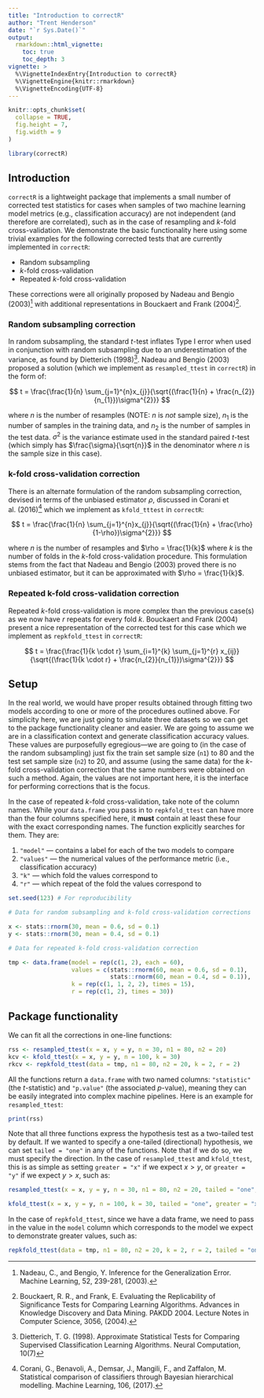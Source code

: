 ```yaml
---
title: "Introduction to correctR"
author: "Trent Henderson"
date: "`r Sys.Date()`"
output: 
  rmarkdown::html_vignette:
    toc: true
    toc_depth: 3
vignette: >
  %\VignetteIndexEntry{Introduction to correctR}
  %\VignetteEngine{knitr::rmarkdown}
  %\VignetteEncoding{UTF-8}
---
```


```r
knitr::opts_chunk$set(
  collapse = TRUE,
  fig.height = 7,
  fig.width = 9
)
```

```r
library(correctR)
```

## Introduction

`correctR` is a lightweight package that implements a small number of corrected test statistics for cases when samples of two machine learning model metrics (e.g., classification accuracy) are not independent (and therefore are correlated), such as in the case of resampling and $k$-fold cross-validation. We demonstrate the basic functionality here using some trivial examples for the following corrected tests that are currently implemented in `correctR`:

* Random subsampling
* $k$-fold cross-validation
* Repeated $k$-fold cross-validation

These corrections were all originally proposed by Nadeau and Bengio (2003)^[Nadeau, C., and Bengio, Y. Inference for the Generalization Error. Machine Learning, 52, 239-281, (2003).] with additional representations in Bouckaert and Frank (2004)^[Bouckaert, R. R., and Frank, E. Evaluating the Replicability of Significance Tests for Comparing Learning Algorithms. Advances in Knowledge Discovery and Data Mining. PAKDD 2004. Lecture Notes in Computer Science, 3056, (2004).].

### Random subsampling correction

In random subsampling, the standard $t$-test inflates Type I error when used in conjunction with random subsampling due to an underestimation of the variance, as found by Dietterich (1998)^[Dietterich, T. G. (1998). Approximate Statistical Tests for Comparing Supervised Classification Learning Algorithms. Neural Computation, 10(7)]. Nadeau and Bengio (2003) proposed a solution (which we implement as `resampled_ttest` in `correctR`) in the form of:

$$
t = \frac{\frac{1}{n} \sum_{j=1}^{n}x_{j}}{\sqrt{(\frac{1}{n} + \frac{n_{2}}{n_{1}})\sigma^{2}}}
$$

where $n$ is the number of resamples (NOTE: $n$ is *not* sample size), $n_{1}$ is the number of samples in the training data, and $n_{2}$ is the number of samples in the test data. $\sigma^{2}$ is the variance estimate used in the standard paired $t$-test (which simply has $\frac{\sigma}{\sqrt{n}}$ in the denominator where $n$ is the sample size in this case).

### k-fold cross-validation correction

There is an alternate formulation of the random subsampling correction, devised in terms of the unbiased estimator $\rho$, discussed in Corani et al. (2016)^[Corani, G., Benavoli, A., Demsar, J., Mangili, F., and Zaffalon, M. Statistical comparison of classifiers through Bayesian hierarchical modelling. Machine Learning, 106, (2017).] which we implement as `kfold_tttest` in `correctR`:

$$
t = \frac{\frac{1}{n} \sum_{j=1}^{n}x_{j}}{\sqrt{(\frac{1}{n} + \frac{\rho}{1-\rho})\sigma^{2}}}
$$

where $n$ is the number of resamples and $\rho = \frac{1}{k}$ where $k$ is the number of folds in the $k$-fold cross-validation procedure. This formulation stems from the fact that Nadeau and Bengio (2003) proved there is no unbiased estimator, but it can be approximated with $\rho = \frac{1}{k}$.

### Repeated k-fold cross-validation correction

Repeated $k$-fold cross-validation is more complex than the previous case(s) as we now have $r$ repeats for every fold $k$. Bouckaert and Frank (2004) present a nice representation of the corrected test for this case which we implement as `repkfold_ttest` in `correctR`:

$$
t = \frac{\frac{1}{k \cdot r} \sum_{i=1}^{k} \sum_{j=1}^{r} x_{ij}}{\sqrt{(\frac{1}{k \cdot r} + \frac{n_{2}}{n_{1}})\sigma^{2}}}
$$

## Setup

In the real world, we would have proper results obtained through fitting two models according to one or more of the procedures outlined above. For simplicity here, we are just going to simulate three datasets so we can get to the package functionality cleaner and easier. We are going to assume we are in a classification context and generate classification accuracy values. These values are purposefully egregious---we are going to (in the case of the random subsampling) just fix the train set sample size (`n1`) to 80 and the test set sample size (`n2`) to 20, and assume (using the same data) for the $k$-fold cross-validation correction that the same numbers were obtained on such a method. Again, the values are not important here, it is the interface for performing corrections that is the focus.

In the case of repeated $k$-fold cross-validation, take note of the column names. While your `data.frame` you pass in to `repkfold_ttest` can have more than the four columns specified here, it **must** contain at least these four with the exact corresponding names. The function explicitly searches for them. They are:

1. `"model"` --- contains a label for each of the two models to compare
2. `"values"` --- the numerical values of the performance metric (i.e., classification accuracy)
3. `"k"` --- which fold the values correspond to
4. `"r"` --- which repeat of the fold the values correspond to

```r
set.seed(123) # For reproducibility

# Data for random subsampling and k-fold cross-validation corrections

x <- stats::rnorm(30, mean = 0.6, sd = 0.1)
y <- stats::rnorm(30, mean = 0.4, sd = 0.1)

# Data for repeated k-fold cross-validation correction

tmp <- data.frame(model = rep(c(1, 2), each = 60),
                  values = c(stats::rnorm(60, mean = 0.6, sd = 0.1), 
                             stats::rnorm(60, mean = 0.4, sd = 0.1)),
                  k = rep(c(1, 1, 2, 2), times = 15),
                  r = rep(c(1, 2), times = 30))
```

## Package functionality

We can fit all the corrections in one-line functions:

```r
rss <- resampled_ttest(x = x, y = y, n = 30, n1 = 80, n2 = 20)
kcv <- kfold_ttest(x = x, y = y, n = 100, k = 30)
rkcv <- repkfold_ttest(data = tmp, n1 = 80, n2 = 20, k = 2, r = 2)
```

All the functions return a `data.frame` with two named columns: `"statistic"` (the $t$-statistic) and `"p.value"` (the associated $p$-value), meaning they can be easily integrated into complex machine pipelines. Here is an example for `resampled_ttest`:

```r
print(rss)
```

Note that all three functions express the hypothesis test as a two-tailed test by default. If we wanted to specify a one-tailed (directional) hypothesis, we can set `tailed = "one"` in any of the functions. Note that if we do so, we must specify the direction. In the case of `resampled_ttest` and `kfold_ttest`, this is as simple as setting `greater = "x"` if we expect $x > y$, or `greater = "y"` if we expect $y > x$, such as:

```r
resampled_ttest(x = x, y = y, n = 30, n1 = 80, n2 = 20, tailed = "one", greater = "x")
```

```r
kfold_ttest(x = x, y = y, n = 100, k = 30, tailed = "one", greater = "x")
```

In the case of `repkfold_ttest`, since we have a data frame, we need to pass in the value in the `model` column which corresponds to the model we expect to demonstrate greater values, such as:

```r
repkfold_ttest(data = tmp, n1 = 80, n2 = 20, k = 2, r = 2, tailed = "one", greater = 1)
```

